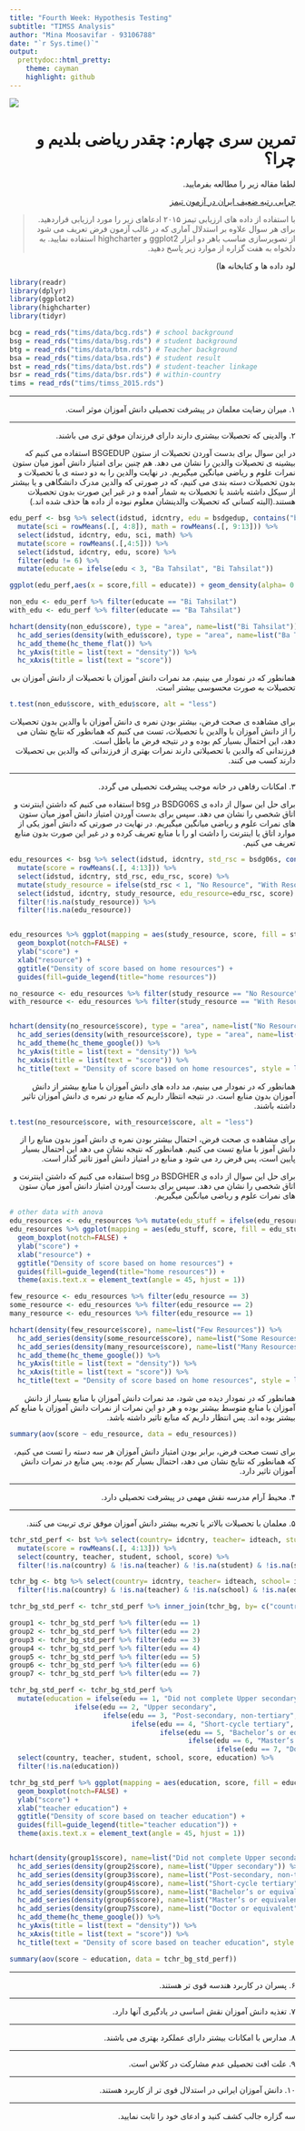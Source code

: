 ```yaml
---
title: "Fourth Week: Hypothesis Testing"
subtitle: "TIMSS Analysis"
author: "Mina Moosavifar - 93106788"
date: "`r Sys.time()`"
output:
  prettydoc::html_pretty:
    theme: cayman
    highlight: github
---
```


<div align="center">
<img  src="images/math.jpg"  align = 'center'>
</div>

<h1 dir="RTL"> 
تمرین سری چهارم: چقدر ریاضی بلدیم و چرا؟
</h1>

<p dir="RTL"> لطفا مقاله زیر را مطالعه بفرمایید. </p>
<p dir="RTL">
[چرایی رتبه ضعیف ایران در آزمون تیمز](https://goo.gl/gX8DZc)
</p>

> <p dir="RTL"> 
با استفاده از داده های ارزیابی تیمز ۲۰۱۵ ادعاهای زیر را مورد ارزیابی قراردهید.
برای هر سوال علاوه بر استدلال آماری که در غالب آزمون فرض تعریف می شود از تصویرسازی مناسب باهر دو ابزار
ggplot2
و
highcharter
استفاده نمایید.
به دلخواه به هفت گزاره از موارد زیر پاسخ دهید.
</p>

<p dir="RTL">
لود داده ها و کتابخانه ها)
</p>
```r
library(readr)
library(dplyr)
library(ggplot2)
library(highcharter)
library(tidyr)

bcg = read_rds("tims/data/bcg.rds") # school background
bsg = read_rds("tims/data/bsg.rds") # student background
btg = read_rds("tims/data/btm.rds") # Teacher background
bsa = read_rds("tims/data/bsa.rds") # student result
bst = read_rds("tims/data/bst.rds") # student-teacher linkage
bsr = read_rds("tims/data/bsr.rds") # within-country
tims = read_rds("tims/timss_2015.rds")
```

***

<p dir="RTL">
۱. میران رضایت معلمان در پیشرفت تحصیلی دانش آموزان موثر است.
</p>

***

<p dir="RTL">
۲. والدینی که تحصیلات بیشتری دارند دارای فرزندان موفق تری می باشند.
</p>
<p dir="RTL">
در این سوال برای بدست آوردن تحصیلات از ستون 
BSGEDUP 
استفاده می کنیم که بیشینه ی تحصیلات والدین را نشان می دهد. هم چنین برای امتیاز دانش آموز میان ستون نمرات علوم و ریاضی میانگین میگیریم. در نهایت والدین را به دو دسته ی با تحصیلات و بدون تحصیلات دسته بندی می کنیم، که در صورتی که والدین مدرک دانشگاهی و یا بیشتر از سیکل داشته باشند با تحصیلات به شمار آمده و در غیر این صورت بدون تحصیلات هستند.(البته کسانی که تحصیلات والدینشان معلوم نبوده از داده ها حذف شده اند.)
</p>
```r
edu_perf <- bsg %>% select(idstud, idcntry, edu = bsdgedup, contains("bsssci"), contains("bsmmat")) %>% 
  mutate(sci = rowMeans(.[, 4:8]), math = rowMeans(.[, 9:13])) %>% 
  select(idstud, idcntry, edu, sci, math) %>% 
  mutate(score = rowMeans(.[,4:5])) %>% 
  select(idstud, idcntry, edu, score) %>% 
  filter(edu != 6) %>% 
  mutate(educate = ifelse(edu < 3, "Ba Tahsilat", "Bi Tahsilat"))

ggplot(edu_perf,aes(x = score,fill = educate)) + geom_density(alpha= 0.4) + ggtitle("Density of score based on parents' education")

non_edu <- edu_perf %>% filter(educate == "Bi Tahsilat")
with_edu <- edu_perf %>% filter(educate == "Ba Tahsilat")

hchart(density(non_edu$score), type = "area", name=list("Bi Tahsilat")) %>%
  hc_add_series(density(with_edu$score), type = "area", name=list("Ba Tahsilat")) %>% 
  hc_add_theme(hc_theme_flat()) %>% 
  hc_yAxis(title = list(text = "density")) %>% 
  hc_xAxis(title = list(text = "score")) 
```

<p dir="RTL">
همانطور که در نمودار می بینیم، مد نمرات دانش آموزان با تحصیلات از دانش آموزان بی تحصیلات به صورت محسوسی بیشتر است.
</p>
```r
t.test(non_edu$score, with_edu$score, alt = "less")
```

<p dir="RTL">
برای مشاهده ی صحت فرض، بیشتر بودن نمره ی دانش آموزان با والدین بدون تحصیلات را از دانش آموزان با والدین با تحصیلات، تست می کنیم که همانطور که نتایج نشان می دهد، این احتمال بسیار کم بوده و در نتیجه فرض ما باطل است. <br>
فرزندانی که والدین با تحصیلاتی دارند نمرات بهتری از فرزندانی که والدین بی تحصیلات دارند کسب می کنند.
</p>

***

<p dir="RTL">
۳. امکانات رفاهی در خانه موجب پیشرفت تحصیلی می گردد.
</p>
<p dir="RTL">
برای حل این سوال از داده ی 
BSDG06S
در
bsg 
استفاده می کنیم که داشتن اینترنت و اتاق شخصی را نشان می دهد. سپس برای بدست آوردن امتیاز دانش آموز میان ستون های نمرات علوم و ریاضی میانگین میگیریم. در نهایت در صورتی که دانش آموز یکی از موارد اتاق یا اینترنت را داشت او را با منابع تعریف کرده و در غیر این صورت بدون منابع تعریف می کنیم.
</p>
```r
edu_resources <- bsg %>% select(idstud, idcntry, std_rsc = bsdg06s, contains("bsssci"), contains("bsmmat"), edu_rsc = bsdgher) %>% 
  mutate(score = rowMeans(.[, 4:13])) %>% 
  select(idstud, idcntry, std_rsc, edu_rsc, score) %>% 
  mutate(study_resource = ifelse(std_rsc < 1, "No Resource", "With Resource")) %>% 
  select(idstud, idcntry, study_resource, edu_resource=edu_rsc, score) %>% 
  filter(!is.na(study_resource)) %>% 
  filter(!is.na(edu_resource))


edu_resources %>% ggplot(mapping = aes(study_resource, score, fill = study_resource)) +
  geom_boxplot(notch=FALSE) +
  ylab("score") +
  xlab("resource") +
  ggtitle("Density of score based on home resources") +
  guides(fill=guide_legend(title="home resources"))

no_resource <- edu_resources %>% filter(study_resource == "No Resource")
with_resource <- edu_resources %>% filter(study_resource == "With Resource")


hchart(density(no_resource$score), type = "area", name=list("No Resource")) %>%
  hc_add_series(density(with_resource$score), type = "area", name=list("With Resource")) %>% 
  hc_add_theme(hc_theme_google()) %>% 
  hc_yAxis(title = list(text = "density")) %>% 
  hc_xAxis(title = list(text = "score")) %>% 
  hc_title(text = "Density of score based on home resources", style = list(fontWeight = "bold"))
```
<p dir="RTL">
همانطور که در نمودار می بینیم، مد داده های دانش آموزان با منابع بیشتر از دانش آموزان بدون منابع است. در نتیجه انتظار داریم که منابع در نمره ی دانش آموزان تاثیر داشته باشند.
</p>
```r
t.test(no_resource$score, with_resource$score, alt = "less")
```
<p dir="RTL">
برای مشاهده ی صحت فرض، احتمال بیشتر بودن نمره ی دانش آموز بدون منابع را از دانش آموز با منابع تست می کنیم. همانطور که نتیجه نشان می دهد این احتمال بسیار پایین است، پس فرض رد می شود و منابع در امتیاز دانش آموز تاثیر گذار است.
</p>

<p dir="RTL">
برای حل این سوال از داده ی 
BSDGHER
در
bsg 
استفاده می کنیم که داشتن اینترنت و اتاق شخصی را نشان می دهد. سپس برای بدست آوردن امتیاز دانش آموز میان ستون های نمرات علوم و ریاضی میانگین میگیریم.
</p>

```r
# other data with anova
edu_resources <- edu_resources %>% mutate(edu_stuff = ifelse(edu_resource == 1, "Many Resources", ifelse(edu_resource == 2, "Some Resources", "Few Resources")))
edu_resources %>% ggplot(mapping = aes(edu_stuff, score, fill = edu_stuff)) +
  geom_boxplot(notch=FALSE) +
  ylab("score") +
  xlab("resource") +
  ggtitle("Density of score based on home resources") +
  guides(fill=guide_legend(title="home resources")) +
  theme(axis.text.x = element_text(angle = 45, hjust = 1))

few_resource <- edu_resources %>% filter(edu_resource == 3)
some_resource <- edu_resources %>% filter(edu_resource == 2)
many_resource <- edu_resources %>% filter(edu_resource == 1)

hchart(density(few_resource$score), name=list("Few Resources")) %>%
  hc_add_series(density(some_resource$score), name=list("Some Resources")) %>% 
  hc_add_series(density(many_resource$score), name=list("Many Resources")) %>% 
  hc_add_theme(hc_theme_google()) %>% 
  hc_yAxis(title = list(text = "density")) %>% 
  hc_xAxis(title = list(text = "score")) %>% 
  hc_title(text = "Density of score based on home resources", style = list(fontWeight = "bold"))
```
<p dir="RTL">
همانطور که در نمودار دیده می شود، مد نمرات دانش آموزان با منابع بسیار از دانش آموزان با منابع متوسط بیشتر بوده و هر دو این نمرات از نمرات دانش آموزان با منابع کم بیشتر بوده اند. پس انتظار داریم که منابع تاثیر داشته باشد.
</p>
```r
summary(aov(score ~ edu_resource, data = edu_resources))

```
<p dir="RTL">
برای تست صحت فرض، برابر بودن امتیاز دانش آموزان هر سه دسته را تست می کنیم، که همانطور که نتایج نشان می دهد، احتمال بسیار کم بوده. پس منابع در نمرات دانش آموزان تاثیر دارد.
</p>
***

<p dir="RTL">
۴. محیط آرام مدرسه نقش مهمی در پیشرفت تحصیلی دارد.
</p>

***

<p dir="RTL">
۵. معلمان با تحصیلات  بالاتر یا تجربه بیشتر دانش آموزان موفق تری تربیت می کنند.
</p>
<p dir="RTL">

</p>
```r
tchr_std_perf <- bst %>% select(country= idcntry, teacher= idteach, student= idstud, contains("bsssci"), contains("bsmmat"), school= idschool) %>% 
  mutate(score = rowMeans(.[, 4:13])) %>% 
  select(country, teacher, student, school, score) %>% 
  filter(!is.na(country) & !is.na(teacher) & !is.na(student) & !is.na(school) & !is.na(score))

tchr_bg <- btg %>% select(country= idcntry, teacher= idteach, school= idschool, edu= btbg04) %>% 
  filter(!is.na(country) & !is.na(teacher) & !is.na(school) & !is.na(edu))

tchr_bg_std_perf <- tchr_std_perf %>% inner_join(tchr_bg, by= c("country", "teacher", "school"))

group1 <- tchr_bg_std_perf %>% filter(edu == 1)
group2 <- tchr_bg_std_perf %>% filter(edu == 2)
group3 <- tchr_bg_std_perf %>% filter(edu == 3)
group4 <- tchr_bg_std_perf %>% filter(edu == 4)
group5 <- tchr_bg_std_perf %>% filter(edu == 5)
group6 <- tchr_bg_std_perf %>% filter(edu == 6)
group7 <- tchr_bg_std_perf %>% filter(edu == 7)

tchr_bg_std_perf <- tchr_bg_std_perf %>% 
  mutate(education = ifelse(edu == 1, "Did not complete Upper secondary",
                ifelse(edu == 2, "Upper secondary",
                       ifelse(edu == 3, "Post-secondary, non-tertiary",
                              ifelse(edu == 4, "Short-cycle tertiary",
                                     ifelse(edu == 5, "Bachelor’s or equivalent",
                                            ifelse(edu == 6, "Master’s or equivalent",
                                                   ifelse(edu == 7, "Doctor or equivalent", NA)))))))) %>% 
  select(country, teacher, student, school, score, education) %>% 
  filter(!is.na(education))

tchr_bg_std_perf %>% ggplot(mapping = aes(education, score, fill = education)) +
  geom_boxplot(notch=FALSE) +
  ylab("score") +
  xlab("teacher education") +
  ggtitle("Density of score based on teacher education") +
  guides(fill=guide_legend(title="teacher education")) +
  theme(axis.text.x = element_text(angle = 45, hjust = 1))


hchart(density(group1$score), name=list("Did not complete Upper secondary")) %>%
  hc_add_series(density(group2$score), name=list("Upper secondary")) %>% 
  hc_add_series(density(group3$score), name=list("Post-secondary, non-tertiary")) %>% 
  hc_add_series(density(group4$score), name=list("Short-cycle tertiary")) %>% 
  hc_add_series(density(group5$score), name=list("Bachelor’s or equivalent")) %>% 
  hc_add_series(density(group6$score), name=list("Master’s or equivalent")) %>% 
  hc_add_series(density(group7$score), name=list("Doctor or equivalent")) %>% 
  hc_add_theme(hc_theme_google()) %>% 
  hc_yAxis(title = list(text = "density")) %>% 
  hc_xAxis(title = list(text = "score")) %>% 
  hc_title(text = "Density of score based on teacher education", style = list(fontWeight = "bold"))
```
<p dir="RTL">

</p>


```r
summary(aov(score ~ education, data = tchr_bg_std_perf))
```
<p dir="RTL">

</p>

***

<p dir="RTL"> 
۶. پسران در کاربرد هندسه قوی تر هستند.
</p>

***

<p dir="RTL"> 
۷. تغذیه دانش آموزان نقش اساسی در یادگیری آنها دارد. 
</p>

***

<p dir="RTL"> 
۸. مدارس با امکانات بیشتر دارای عملکرد بهتری می باشند.
</p>

***

<p dir="RTL"> 
۹. علت افت تحصیلی عدم مشارکت در کلاس است.
</p>

***

<p dir="RTL"> 
۱۰. دانش آموزان ایرانی در استدلال قوی تر از کاربرد هستند.
</p>

***

<p dir="RTL">
سه گزاره جالب کشف کنید و ادعای خود را ثابت نمایید.
</p>
